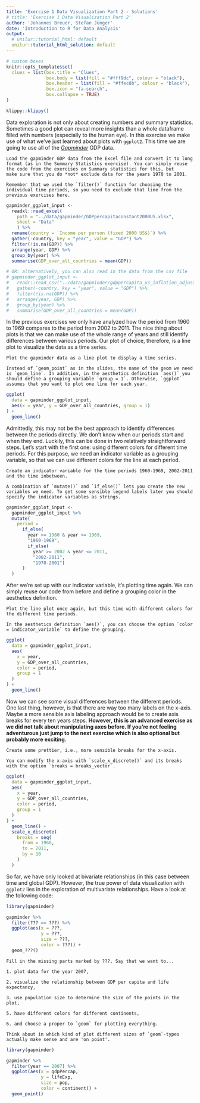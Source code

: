 ```yaml
---
title: 'Exercise 1 Data Visualization Part 2 - Solutions'
# title: 'Exercise 1 Data Visualization Part 2'
author: 'Johannes Breuer, Stefan Jünger'
date: 'Introduction to R for Data Analysis'
output:
  # unilur::tutorial_html: default
  unilur::tutorial_html_solution: default
---
```


```r
# custom boxes
knitr::opts_template$set(
  clues = list(box.title = "Clues",
               box.body = list(fill = "#fff9dc", colour = "black"),
               box.header = list(fill = "#ffec8b", colour = "black"),
               box.icon = "fa-search",
               box.collapse = TRUE)
)
```

```r
klippy::klippy()
```

Data exploration is not only about creating numbers and summary statistics. Sometimes a good plot can reveal more insights than a whole dataframe filled with numbers (especially to the human eye). In this exercise we make use of what we've just learned about plots with `ggplot2`. This time we are going to use all of the [*Gapminder*](https://www.gapminder.org/) GDP data.

```block
Load the gapminder GDP data from the Excel file and convert it to long format (as in the Summary Statistics exercise). You can simply reuse the code from the exercises on Summary statistics for this, but 
make sure that you do *not* exclude data for the years 1970 to 2001.
```

```block
Remember that we used the `filter()` function for choosing the individual time periods, so you need to exclude that line from the previous exercises here.
```

```r
gapminder_ggplot_input <- 
  readxl::read_excel(
    path = "../data/gapminder/GDPpercapitaconstant2000US.xlsx",
    sheet = "Data"
    ) %>% 
  rename(country = `Income per person (fixed 2000 US$)`) %>%
  gather(-country, key = "year", value = "GDP") %>% 
  filter(!is.na(GDP)) %>% 
  arrange(year, GDP) %>%
  group_by(year) %>% 
  summarise(GDP_over_all_countries = mean(GDP))

# OR: alternatively, you can also read in the data from the csv file
# gapminder_ggplot_input <- 
#   readr::read_csv("../data/gapminder/gdppercapita_us_inflation_adjusted.csv") %>% 
#   gather(-country, key = "year", value = "GDP") %>% 
#   filter(!is.na(GDP)) %>% 
#   arrange(year, GDP) %>%
#   group_by(year) %>% 
#   summarise(GDP_over_all_countries = mean(GDP))
```

In the previous exercises we only have analyzed how the period from 1960 to 1969 compares to the period from 2002 to 2011. The nice thing about plots is that we can make use of the whole range of years and still identify differences between various periods. Our plot of choice, therefore, is a line plot to visualize the data as a time series.

```block
Plot the gapminder data as a line plot to display a time series.
```

```block
Instead of `geom_point` as in the slides, the name of the geom we need is `geom_line`. In addition, in the aesthetics definition `aes()` you should define a grouping variable `group = 1`. Otherwise, `ggplot` assumes that you want to plot one line for each year.
```

```r
ggplot(
  data = gapminder_ggplot_input,
  aes(x = year, y = GDP_over_all_countries, group = 1)
) +
  geom_line()
```

Admittedly, this may not be the best approach to identify differences between the periods directly. We don't know when our periods start and when they end. Luckily, this can be done in two relatively straightforward steps. Let's start with the first one: using different colors for different time periods. For this purpose, we need an indicator variable as a grouping variable, so that we can use different colors for the line at each period.

```block
Create an indicator variable for the time periods 1960-1969, 2002-2011 and the time inbetween.
```

```block
A combination of `mutate()` and `if_else()` lets you create the new variables we need. To get some sensible legend labels later you should specify the indicator variables as strings.
```

```r
gapminder_ggplot_input <-
  gapminder_ggplot_input %>% 
  mutate(
    period = 
      if_else(
        year >= 1960 & year <= 1969, 
        "1960-1969",
        if_else(
          year >= 2002 & year <= 2011, 
          "2002-2011", 
          "1970-2001")
      )
  )
```

After we're set up with our indicator variable, it's plotting time again. We can simply reuse our code from before and define a grouping color in the aesthetics definition.

```block
Plot the line plot once again, but this time with different colors for the different time periods.
```

```block
In the aesthetics definition `aes()`, you can choose the option `color = indicator_variable` to define the grouping.
```

```r
ggplot(
  data = gapminder_ggplot_input,
  aes(
    x = year, 
    y = GDP_over_all_countries, 
    color = period, 
    group = 1
  )
) +
  geom_line()
```

Now we can see some visual differences between the different periods. One last thing, however, is that there are way too many labels on the x-axis. Maybe a more sensible axis labeling approach would be to create axis breaks for every ten years steps. **However, this is an advanced exercise as we did not talk about manipulating axes before. If you're not feeling adventurous just jump to the next exercise which is also optional but probably more exciting.**

```block
Create some prettier, i.e., more sensible breaks for the x-axis.
```

```block
You can modify the x-axis with `scale_x_discrete()` and its breaks with the option `breaks = breaks_vector`.
```

```r
ggplot(
  data = gapminder_ggplot_input,
  aes(
    x = year, 
    y = GDP_over_all_countries, 
    color = period, 
    group = 1
  )
) +
  geom_line() +
  scale_x_discrete(
    breaks = seq(
      from = 1960, 
      to = 2011,
      by = 10
    )
  )
```

So far, we have only looked at bivariate relationships (in this case between time and global GDP). However, the true power of data visualization with `ggplot2` lies in the exploration of multivariate relationships. Have a look at the following code:

```r
library(gapminder)

gapminder %>% 
  filter(??? == ???) %>% 
  ggplot(aes(x = ???,
             y = ???,
             size = ???,
             color = ???)) +
  geom_???()
```

```block
Fill in the missing parts marked by ???. Say that we want to...

1. plot data for the year 2007,

2. visualize the relationship between GDP per capita and life expectancy,

3. use population size to determine the size of the points in the plot,

5. have different colors for different continents,

6. and choose a proper to `geom` for plotting everything.

```

```block
Think about in which kind of plot different sizes of `geom`-types actually make sense and are 'on point'.
```

```r
library(gapminder)

gapminder %>% 
  filter(year == 2007) %>% 
  ggplot(aes(x = gdpPercap,
             y = lifeExp,
             size = pop,
             color = continent)) +
  geom_point()
```
